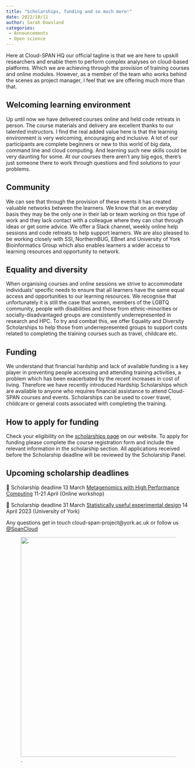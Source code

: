 ```yaml
---
title: "Scholarships, funding and so much more!"
date: 2022/10/11
author: Sarah Dowsland
categories:
 - Announcements
 - Open science
---
```


Here at Cloud-SPAN HQ our official tagline is that we are here to upskill researchers and enable them to perform complex analyses on cloud-based platforms. Which we are achieving through the provision of training courses and online modules. However, as a member of the team who works behind the scenes as project manager, I feel that we are offering much more than that. 

## **Welcoming learning environment**

Up until now we have delivered courses online and held code retreats in person. The course materials and delivery are excellent thanks to our talented instructors. I find the real added value here is that the learning environment is very welcoming, encouraging and inclusive. A lot of our participants are complete beginners or new to this world of big data, command line and cloud computing. And learning such new skills could be very daunting for some. At our courses there aren’t any big egos, there’s just someone there to work through questions and find solutions to your problems. 

## **Community**

We can see that through the provision of these events it has created valuable networks between the learners. We know that on an everyday basis they may be the only one in their lab or team working on this type of work and they lack contact with a colleague where they can chat through ideas or get some advice. We offer a Slack channel, weekly online help sessions and code retreats to help support learners. We are also pleased to be working closely with SSI, NorthernBUG, EBnet and University of York Bioinformatics Group which also enables learners a wider access to learning resources and opportunity to network.

## **Equality and diversity**

When organising courses and online sessions we strive to accommodate individuals’ specific needs to ensure that all learners have the same equal access and opportunities to our learning resources. We recognise that unfortunately it is still the case that women, members of the LGBTQ community, people with disabilities and those from ethnic-minorities or socially-disadvantaged groups are consistently underrepresented in research and HPC. To try and combat this, we offer Equality and Diversity Scholarships to help those from underrepresented groups to support costs related to completing the training courses such as travel, childcare etc.

## **Funding**

We understand that financial hardship and lack of available funding is a key player in preventing people accessing and attending training activities, a problem which has been exacerbated by the recent increases in cost of living. Therefore we have recently introduced Hardship Scholarships which are available to anyone who requires financial assistance to attend Cloud-SPAN courses and events. Scholarships can be used to cover travel, childcare or general costs associated with completing the training. 

## **How to apply for funding**

Check your eligibility on the [scholarships page](https://cloud-span.york.ac.uk/scholarships) on our website. To apply for funding please complete the course registration form and include the relevant information in the scholarship section. All applications received before the Scholarship deadline will be reviewed by the Scholarship Panel. 

## **Upcoming scholarship deadlines**

🔷 Scholarship deadline 13 March [Metagenomics with High Performance Computing](https://cloud-span.york.ac.uk/train-with-us/specialised-skills#h.jqgzsdc8hbla) 11-21 April (Online workshop)

🔷 Scholarship deadline 31 March [Statistically useful experimental design](https://cloud-span.york.ac.uk/train-with-us/specialised-skills#h.6ghlbqj9dac7) 14 April 2023 (University of York)

Any questions get in touch cloud-span-project\@york.ac.uk or follow us [\@SpanCloud](https://twitter.com/SpanCloud)

![.](../../images/logo_cloud_only.PNG){fig-alt="A graphic showing the Cloud-SPAN logo." width="600"} 
